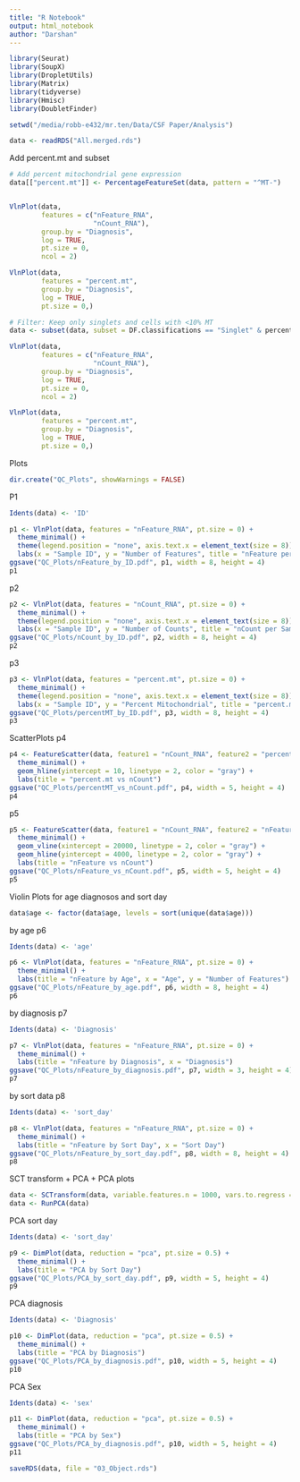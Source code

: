 ```yaml
---
title: "R Notebook"
output: html_notebook
author: "Darshan"
---
```


```r
library(Seurat)
library(SoupX)
library(DropletUtils)
library(Matrix)
library(tidyverse)
library(Hmisc)
library(DoubletFinder)
```

```r
setwd("/media/robb-e432/mr.ten/Data/CSF Paper/Analysis")
```

```r
data <- readRDS("All.merged.rds")
```

Add percent.mt and subset
```r
# Add percent mitochondrial gene expression
data[["percent.mt"]] <- PercentageFeatureSet(data, pattern = "^MT-")



```

```r
VlnPlot(data,
        features = c("nFeature_RNA",
                     "nCount_RNA"),
        group.by = "Diagnosis",
        log = TRUE,
        pt.size = 0,
        ncol = 2)

VlnPlot(data, 
        features = "percent.mt",
        group.by = "Diagnosis",
        log = TRUE,
        pt.size = 0,)
```


```r
# Filter: Keep only singlets and cells with <10% MT
data <- subset(data, subset = DF.classifications == "Singlet" & percent.mt < 10)
```

```r
VlnPlot(data,
        features = c("nFeature_RNA",
                     "nCount_RNA"),
        group.by = "Diagnosis",
        log = TRUE,
        pt.size = 0,
        ncol = 2)

VlnPlot(data, 
        features = "percent.mt",
        group.by = "Diagnosis",
        log = TRUE,
        pt.size = 0,)
```

Plots
```r
dir.create("QC_Plots", showWarnings = FALSE)
```
P1
```r
Idents(data) <- 'ID'

p1 <- VlnPlot(data, features = "nFeature_RNA", pt.size = 0) +
  theme_minimal() +
  theme(legend.position = "none", axis.text.x = element_text(size = 8)) +
  labs(x = "Sample ID", y = "Number of Features", title = "nFeature per Sample ID")
ggsave("QC_Plots/nFeature_by_ID.pdf", p1, width = 8, height = 4)
p1
```
p2
```r
p2 <- VlnPlot(data, features = "nCount_RNA", pt.size = 0) +
  theme_minimal() +
  theme(legend.position = "none", axis.text.x = element_text(size = 8)) +
  labs(x = "Sample ID", y = "Number of Counts", title = "nCount per Sample ID")
ggsave("QC_Plots/nCount_by_ID.pdf", p2, width = 8, height = 4)
p2

```
p3
```r
p3 <- VlnPlot(data, features = "percent.mt", pt.size = 0) +
  theme_minimal() +
  theme(legend.position = "none", axis.text.x = element_text(size = 8)) +
  labs(x = "Sample ID", y = "Percent Mitochondrial", title = "percent.mt per Sample ID")
ggsave("QC_Plots/percentMT_by_ID.pdf", p3, width = 8, height = 4)
p3

```
ScatterPlots
p4
```r
p4 <- FeatureScatter(data, feature1 = "nCount_RNA", feature2 = "percent.mt") +
  theme_minimal() +
  geom_hline(yintercept = 10, linetype = 2, color = "gray") +
  labs(title = "percent.mt vs nCount")
ggsave("QC_Plots/percentMT_vs_nCount.pdf", p4, width = 5, height = 4)
p4

```
p5
```r
p5 <- FeatureScatter(data, feature1 = "nCount_RNA", feature2 = "nFeature_RNA") +
  theme_minimal() +
  geom_vline(xintercept = 20000, linetype = 2, color = "gray") +
  geom_hline(yintercept = 4000, linetype = 2, color = "gray") +
  labs(title = "nFeature vs nCount")
ggsave("QC_Plots/nFeature_vs_nCount.pdf", p5, width = 5, height = 4)
p5

```
Violin Plots for age diagnosos and sort day
```r
data$age <- factor(data$age, levels = sort(unique(data$age)))

```
by age p6
```r
Idents(data) <- 'age'

p6 <- VlnPlot(data, features = "nFeature_RNA", pt.size = 0) +
  theme_minimal() +
  labs(title = "nFeature by Age", x = "Age", y = "Number of Features")
ggsave("QC_Plots/nFeature_by_age.pdf", p6, width = 8, height = 4)
p6

```
by diagnosis p7
```r
Idents(data) <- 'Diagnosis'

p7 <- VlnPlot(data, features = "nFeature_RNA", pt.size = 0) +
  theme_minimal() +
  labs(title = "nFeature by Diagnosis", x = "Diagnosis")
ggsave("QC_Plots/nFeature_by_diagnosis.pdf", p7, width = 3, height = 4)
p7


```
by sort data p8
```r
Idents(data) <- 'sort_day'

p8 <- VlnPlot(data, features = "nFeature_RNA", pt.size = 0) +
  theme_minimal() +
  labs(title = "nFeature by Sort Day", x = "Sort Day")
ggsave("QC_Plots/nFeature_by_sort_day.pdf", p8, width = 8, height = 4)
p8

```

SCT transform + PCA + PCA plots
```r
data <- SCTransform(data, variable.features.n = 1000, vars.to.regress = c("nCount_RNA", "nFeature_RNA"))
data <- RunPCA(data)

```
PCA sort day
```r
Idents(data) <- 'sort_day'

p9 <- DimPlot(data, reduction = "pca", pt.size = 0.5) +
  theme_minimal() +
  labs(title = "PCA by Sort Day")
ggsave("QC_Plots/PCA_by_sort_day.pdf", p9, width = 5, height = 4)
p9

```
PCA diagnosis
```r
Idents(data) <- 'Diagnosis'

p10 <- DimPlot(data, reduction = "pca", pt.size = 0.5) +
  theme_minimal() +
  labs(title = "PCA by Diagnosis")
ggsave("QC_Plots/PCA_by_diagnosis.pdf", p10, width = 5, height = 4)
p10

```
PCA Sex
```r
Idents(data) <- 'sex'

p11 <- DimPlot(data, reduction = "pca", pt.size = 0.5) +
  theme_minimal() +
  labs(title = "PCA by Sex")
ggsave("QC_Plots/PCA_by_diagnosis.pdf", p10, width = 5, height = 4)
p11

```

```r
saveRDS(data, file = "03_Object.rds")
```





